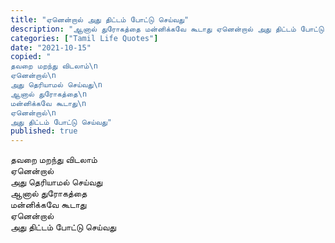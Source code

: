 ```yaml
---
title: "ஏனென்றால் அது திட்டம் போட்டு செய்வது"
description: "ஆனால் துரோகத்தை மன்னிக்கவே கூடாது ஏனென்றால் அது திட்டம் போட்டு செய்வது."
categories: ["Tamil Life Quotes"]
date: "2021-10-15"
copied: "
தவறை மறந்து விடலாம்\n
ஏனென்றால்\n
அது தெரியாமல் செய்வது\n
ஆனால் துரோகத்தை\n
மன்னிக்கவே கூடாது\n
ஏனென்றால்\n
அது திட்டம் போட்டு செய்வது"
published: true
---
```


தவறை மறந்து விடலாம்  
ஏனென்றால்  
அது தெரியாமல் செய்வது  
ஆனால் துரோகத்தை  
மன்னிக்கவே கூடாது  
ஏனென்றால்  
அது திட்டம் போட்டு செய்வது
